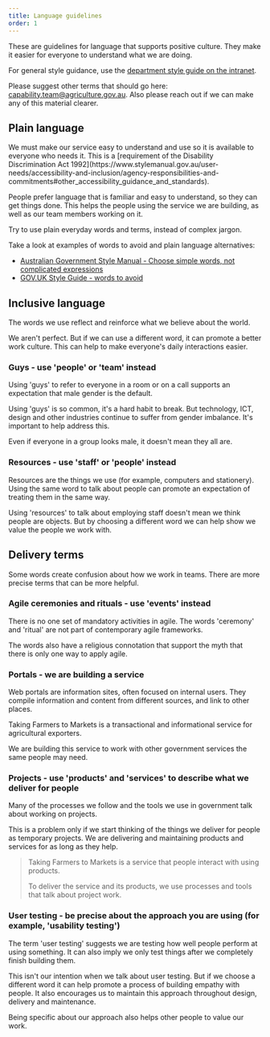 ```yaml
---
title: Language guidelines
order: 1
---
```


These are guidelines for language that supports positive culture. They make it easier for everyone to understand what we are doing.

For general style guidance, use the [department style guide on the intranet](https://ausgovenvironment.sharepoint.com/sites/AWE-intranet/SitePages/Forms-and-templates.aspx).

Please suggest other terms that should go here: [capability.team@agriculture.gov.au](mailto:capability.team@agriculture.gov.au). Also please reach out if we can make any of this material clearer.

## Plain language

<PageAlert tone="warning">
	We must make our service easy to understand and use so it is available to
	everyone who needs it. This is a [requirement of the Disability Discrimination
	Act
	1992](https://www.stylemanual.gov.au/user-needs/accessibility-and-inclusion/agency-responsibilities-and-commitments#other_accessibility_guidance_and_standards).
</PageAlert>

People prefer language that is familiar and easy to understand, so they can get things done. This helps the people using the service we are building, as well as our team members working on it.

Try to use plain everyday words and terms, instead of complex jargon.

Take a look at examples of words to avoid and plain language alternatives:

- [Australian Government Style Manual - Choose simple words, not complicated expressions](https://www.stylemanual.gov.au/writing-and-designing-content/clear-language-and-writing-style/plain-language-and-word-choice#choose_simple_words_not_complicated_expressions)
- [GOV.UK Style Guide - words to avoid](https://www.gov.uk/guidance/style-guide/a-to-z-of-gov-uk-style#words-to-avoid)

## Inclusive language

The words we use reflect and reinforce what we believe about the world.

We aren't perfect. But if we can use a different word, it can promote a better work culture. This can help to make everyone's daily interactions easier.

### Guys - use 'people' or 'team' instead

Using 'guys' to refer to everyone in a room or on a call supports an expectation that male gender is the default.

Using 'guys' is so common, it's a hard habit to break. But technology, ICT, design and other industries continue to suffer from gender imbalance. It's important to help address this.

Even if everyone in a group looks male, it doesn't mean they all are.

### Resources - use 'staff' or 'people' instead

Resources are the things we use (for example, computers and stationery). Using the same word to talk about people can promote an expectation of treating them in the same way.

Using 'resources' to talk about employing staff doesn't mean we think people are objects. But by choosing a different word we can help show we value the people we work with.

## Delivery terms

Some words create confusion about how we work in teams. There are more precise terms that can be more helpful.

### Agile ceremonies and rituals - use 'events' instead

There is no one set of mandatory activities in agile. The words 'ceremony' and 'ritual' are not part of contemporary agile frameworks.

The words also have a religious connotation that support the myth that there is only one way to apply agile.

### Portals - we are building a service

Web portals are information sites, often focused on internal users. They compile information and content from different sources, and link to other places.

Taking Farmers to Markets is a transactional and informational service for agricultural exporters.

We are building this service to work with other government services the same people may need.

### Projects - use 'products' and 'services' to describe what we deliver for people

Many of the processes we follow and the tools we use in government talk about working on projects.

This is a problem only if we start thinking of the things we deliver for people as temporary projects. We are delivering and maintaining products and services for as long as they help.

> Taking Farmers to Markets is a service that people interact with using products.
>
> To deliver the service and its products, we use processes and tools that talk about project work.

### User testing - be precise about the approach you are using (for example, 'usability testing')

The term 'user testing' suggests we are testing how well people perform at using something. It can also imply we only test things after we completely finish building them.

This isn't our intention when we talk about user testing. But if we choose a different word it can help promote a process of building empathy with people. It also encourages us to maintain this approach throughout design, delivery and maintenance.

Being specific about our approach also helps other people to value our work.
